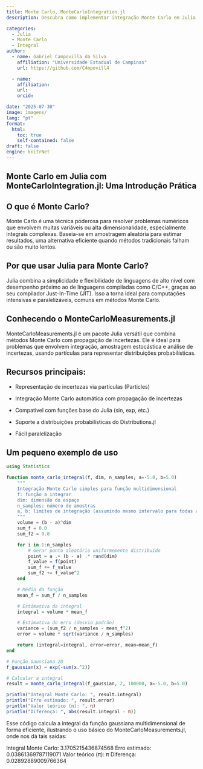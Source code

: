 ```yaml
---
title: Monte Carlo, MonteCarloIntegration.jl
description: Descubra como implementar integração Monte Carlo em Julia usando pacotes modernos. Blog prático com exemplos de código para calcular integrais multidimensionais de forma eficiente.

categories:
  - Julia
  - Monte Carlo
  - Integral
author:
  - name: Gabriel Campovilla da Silva
    affiliation: "Universidade Estadual de Campinas"
    url: https://github.com/C4mpovill4

  - name: 
    affiliation: 
    url: 
    orcid: 

date: "2025-07-30"
image: imagens/
lang: "pt"
format:
  html:
    toc: true
    self-contained: false
draft: false
engine: knitrNet
---
```


## **Monte Carlo em Julia com MonteCarloIntegration.jl: Uma Introdução Prática**

## **O que é Monte Carlo?**

Monte Carlo é uma técnica poderosa para resolver problemas numéricos que envolvem muitas variáveis ou alta dimensionalidade, especialmente integrais complexas. Baseia-se em amostragem aleatória para estimar resultados, uma alternativa eficiente quando métodos tradicionais falham ou são muito lentos.

## **Por que usar Julia para Monte Carlo?**

Julia combina a simplicidade e flexibilidade de linguagens de alto nível com desempenho próximo ao de linguagens compiladas como C/C++, graças ao seu compilador Just-In-Time (JIT). Isso a torna ideal para computações intensivas e paralelizáveis, comuns em métodos Monte Carlo.

## Conhecendo o MonteCarloMeasurements.jl 

MonteCarloMeasurements.jl é um pacote Julia versátil que combina métodos Monte Carlo com propagação de incertezas. Ele é ideal para problemas que envolvem integração, amostragem estocástica e análise de incertezas, usando partículas para representar distribuições probabilísticas.

## **Recursos principais:**

-   Representação de incertezas via partículas (Particles)

-   Integração Monte Carlo automática com propagação de incertezas

-   Compatível com funções base do Julia (sin, exp, etc.)

-   Suporte a distribuições probabilísticas do Distributions.jl

-   Fácil paralelização

## **Um pequeno exemplo de uso**

```julia
using Statistics

function monte_carlo_integral(f, dim, n_samples; a=-5.0, b=5.0)
    """
    Integração Monte Carlo simples para função multidimensional
    f: função a integrar
    dim: dimensão do espaço
    n_samples: número de amostras
    a, b: limites de integração (assumindo mesmo intervalo para todas as dimensões)
    """
    volume = (b - a)^dim
    sum_f = 0.0
    sum_f2 = 0.0

    for i in 1:n_samples
        # Gerar ponto aleatório uniformemente distribuído
        point = a .+ (b - a) .* rand(dim)
        f_value = f(point)
        sum_f += f_value
        sum_f2 += f_value^2
    end

    # Média da função
    mean_f = sum_f / n_samples

    # Estimativa da integral
    integral = volume * mean_f

    # Estimativa do erro (desvio padrão)
    variance = (sum_f2 / n_samples - mean_f^2)
    error = volume * sqrt(variance / n_samples)

    return (integral=integral, error=error, mean=mean_f)
end

# Função Gaussiana 2D
f_gaussian(x) = exp(-sum(x.^2))

# Calcular a integral
result = monte_carlo_integral(f_gaussian, 2, 100000, a=-5.0, b=5.0)

println("Integral Monte Carlo: ", result.integral)
println("Erro estimado: ", result.error)
println("Valor teórico (π): ", π)
println("Diferença: ", abs(result.integral - π))
```

Esse código calcula a integral da função gaussiana multidimensional de forma eficiente, ilustrando o uso básico do MonteCarloMeasurements.jl, onde nos dá tais saidas:

Integral Monte Carlo: 3.1705215436874568
Erro estimado: 0.03861369787119071
Valor teórico (π): π
Diferença: 0.02892889009766364



